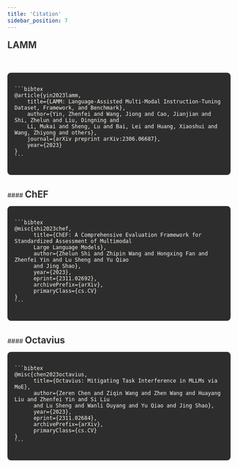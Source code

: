 ```yaml
---
title: 'Citation'
sidebar_position: 7
---
```


#### <span style="font-size: 1.3rem; font-weight: bold; color: #333;">LAMM</span>
<br />
<pre style="background-color: #2d2d2d; color: #f8f8f2; padding: 16px; border-radius: 8px;">
<code>
```bibtex
@article{yin2023lamm,
    title={LAMM: Language-Assisted Multi-Modal Instruction-Tuning Dataset, Framework, and Benchmark},
    author={Yin, Zhenfei and Wang, Jiong and Cao, Jianjian and Shi, Zhelun and Liu, Dingning and 
    Li, Mukai and Sheng, Lu and Bai, Lei and Huang, Xiaoshui and Wang, Zhiyong and others},
    journal={arXiv preprint arXiv:2306.06687},
    year={2023}
}
```
</code>
</pre>
<br />
#### <span style="font-size: 1.3rem; font-weight: bold; color: #333;">ChEF</span>
<br />
<pre style="background-color: #2d2d2d; color: #f8f8f2; padding: 16px; border-radius: 8px;">
<code>
```bibtex
@misc{shi2023chef,
      title={ChEF: A Comprehensive Evaluation Framework for Standardized Assessment of Multimodal 
      Large Language Models}, 
      author={Zhelun Shi and Zhipin Wang and Hongxing Fan and Zhenfei Yin and Lu Sheng and Yu Qiao 
      and Jing Shao},
      year={2023},
      eprint={2311.02692},
      archivePrefix={arXiv},
      primaryClass={cs.CV}
}
```
</code>
</pre>
<br />
#### <span style="font-size: 1.3rem; font-weight: bold; color: #333;">Octavius</span>
<br />
<pre style="background-color: #2d2d2d; color: #f8f8f2; padding: 16px; border-radius: 8px;">
<code>
```bibtex
@misc{chen2023octavius,
      title={Octavius: Mitigating Task Interference in MLLMs via MoE}, 
      author={Zeren Chen and Ziqin Wang and Zhen Wang and Huayang Liu and Zhenfei Yin and Si Liu 
      and Lu Sheng and Wanli Ouyang and Yu Qiao and Jing Shao},
      year={2023},
      eprint={2311.02684},
      archivePrefix={arXiv},
      primaryClass={cs.CV}
}
```
</code>
</pre>